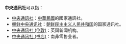 '''中央通讯社'''可以指：
* [[中央通訊社|中央通訊社]]：[[中華民國|中華民國]]的國家通訊社。
* [[朝鲜中央通讯社|朝鲜中央通讯社]]：[[朝鲜民主主义人民共和国|朝鲜民主主义人民共和国]]的国家通讯社。
* [[中央通讯社_(伦敦)|中央通讯社 (伦敦)]]：英国新闻机构。
* [[中央通讯社_(书店)|中央通讯社 (书店)]]：南非零售业者。
{{disambig|Cat=組織機構消歧義}}